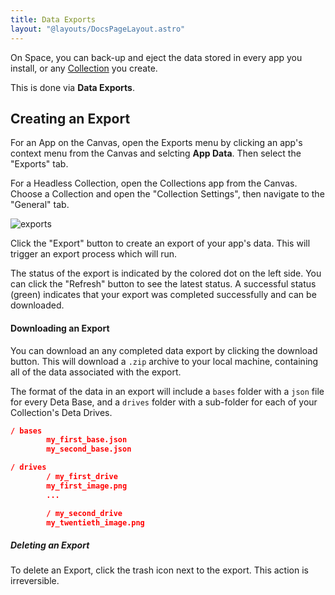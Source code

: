 ```yaml
---
title: Data Exports
layout: "@layouts/DocsPageLayout.astro"
---
```



On Space, you can back-up and eject the data stored in every app you install, or any [Collection](/docs/en/use/your-data/collections) you create.

This is done via **Data Exports**. 

## Creating an Export

<InterfaceTabsUser>
  <Fragment slot="canvas">

For an App on the Canvas, open the Exports menu by clicking an app's context menu from the Canvas and selcting **App Data**. Then select the "Exports" tab.

</Fragment>
<Fragment slot="collection">

For a Headless Collection, open the Collections app from the Canvas. Choose a Collection and open the "Collection Settings", then navigate to the "General" tab.

</Fragment>
</InterfaceTabsUser>

![exports](/docs_assets/use/export-data.png)

Click the "Export" button to create an export of your app's data. This will trigger an export process which will run. 

The status of the export is indicated by the colored dot on the left side. You can click the "Refresh" button to see the latest status. 
A successful status (green) indicates that your export was completed successfully and can be downloaded.

#### Downloading an Export

You can download an any completed data export by clicking the download button.
This will download a `.zip` archive to your local machine, containing all of the data associated with the export.

The format of the data in an export will include a `bases`  folder with a `json` file for every Deta Base, 
and a `drives` folder with a sub-folder for each of your Collection's Deta Drives.

```json
/ bases
		my_first_base.json
		my_second_base.json

/ drives
		/ my_first_drive
        my_first_image.png
        ...

		/ my_second_drive
        my_twentieth_image.png
```

##### Deleting an Export

To delete an Export, click the trash icon next to the export. This action is irreversible.